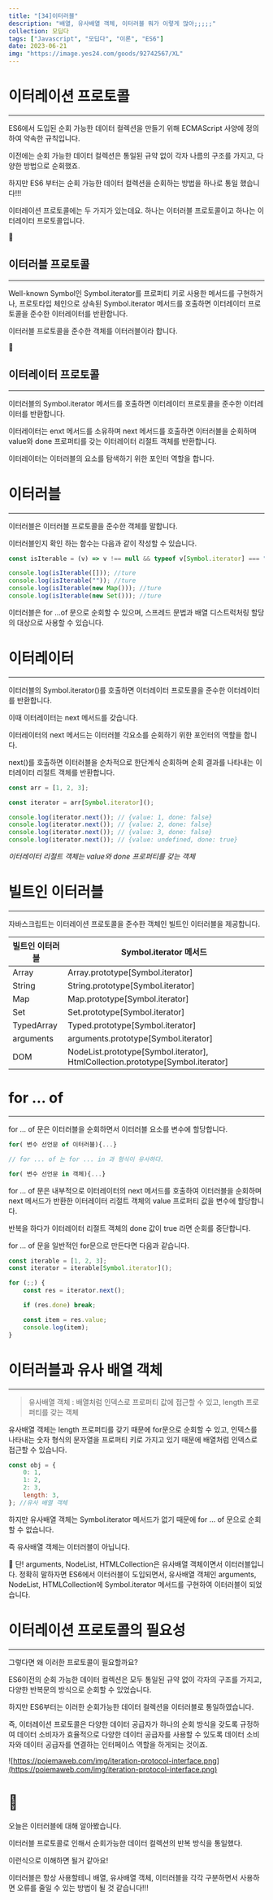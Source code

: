 ```yaml
---
title: "[34]이터러블"
description: "배열, 유사배열 객체, 이터러블 뭐가 이렇게 많아;;;;;"
collection: 모딥다
tags: ["Javascript", "모딥다", "이론", "ES6"]
date: 2023-06-21
img: "https://image.yes24.com/goods/92742567/XL"
---
```


# 이터레이션 프로토콜

---

ES6에서 도입된 순회 가능한 데이터 컬렉션을 만들기 위해 ECMAScript 사양에 정의하여 약속한 규칙입니다.

이전에는 순회 가능한 데이터 컬렉션은 통일된 규약 없이 각자 나름의 구조를 가지고, 다양한 방법으로 순회했죠.

하지만 ES6 부터는 순회 가능한 데이터 컬렉션을 순회하는 방법을 하나로 통일 했습니다!!!

이터레이션 프로토콜에는 두 가지가 있는데요. 하나는 이터러블 프로토콜이고 하나는 이터레이터 프로토콜입니다.

 <aside className="shadowBottom my-10 py-[20px] px-[10px] dark:bg-[#1E1E1E] bg-[#efefef] rounded-[10px]">

📌

## 이터러블 프로토콜

---

Well-known Symbol인 Symbol.iterator를 프로퍼티 키로 사용한 메서드를 구현하거나, 프로토타입 체인으로 상속된 Symbol.iterator 메서드를 호출하면 이터레이터 프로토콜을 준수한 이터레이터를 반환합니다.

이터러블 프로토콜을 준수한 객체를 이터러블이라 합니다.

</aside>

 <aside className="shadowBottom my-10 py-[20px] px-[10px] dark:bg-[#1E1E1E] bg-[#efefef] rounded-[10px]">

📌

## 이터레이터 프로토콜

---

이터러블의 Symbol.iterator 메서드를 호출하면 이터레이터 프로토콜을 준수한 이터레이터를 반환합니다.

이터레이터는 enxt 메서드를 소유하며 next 메서드를 호출하면 이터러블을 순회하며 value와 done 프로퍼티를 갖는 이터레이터 리절트 객체를 반환합니다.

이터레이터는 이터러블의 요소를 탐색하기 위한 포인터 역할을 합니다.

</aside>

# 이터러블

---

이터러블은 이터러블 프로토콜을 준수한 객체를 말합니다.

이터러블인지 확인 하는 함수는 다음과 같이 작성할 수 있습니다.

```jsx
const isIterable = (v) => v !== null && typeof v[Symbol.iterator] === "function";

console.log(isIterable([])); //ture
console.log(isIterable("")); //ture
console.log(isIterable(new Map())); //ture
console.log(isIterable(new Set())); //ture
```

이터러블은 for …of 문으로 순회할 수 있으며, 스프레드 문법과 배열 디스트럭처링 할당의 대상으로 사용할 수 있습니다.

# 이터레이터

---

이터러블의 Symbol.iterator()를 호출하면 이터레이터 프로토콜을 준수한 이터레이터를 반환합니다.

이때 이터레이터는 next 메서드를 갖습니다.

이터레이터의 next 메서드는 이터러블 각요소를 순회하기 위한 포인터의 역할을 합니다.

next()를 호출하면 이터러블을 순차적으로 한단계식 순회하며 순회 결과를 나타내는 이터레이터 리절트 객체를 반환합니다.

```jsx
const arr = [1, 2, 3];

const iterator = arr[Symbol.iterator]();

console.log(iterator.next()); // {value: 1, done: false}
console.log(iterator.next()); // {value: 2, done: false}
console.log(iterator.next()); // {value: 3, done: false}
console.log(iterator.next()); // {value: undefined, done: true}
```

_이터레이터 리절트 객체는 value와 done 프로퍼티를 갖는 객체_

# 빌트인 이터러블

---

자바스크립트는 이터레이션 프로토콜을 준수한 객체인 빌트인 이터러블을 제공합니다.

| 빌트인 이터러블 | Symbol.iterator 메서드                                                         |
| --------------- | ------------------------------------------------------------------------------ |
| Array           | Array.prototype[Symbol.iterator]                                               |
| String          | String.prototype[Symbol.iterator]                                              |
| Map             | Map.prototype[Symbol.iterator]                                                 |
| Set             | Set.prototype[Symbol.iterator]                                                 |
| TypedArray      | Typed.prototype[Symbol.iterator]                                               |
| arguments       | arguments.prototype[Symbol.iterator]                                           |
| DOM             | NodeList.prototype[Symbol.iterator], HtmlCollection.prototype[Symbol.iterator] |

# for … of

---

for … of 문은 이터러블을 순회하면서 이터러블 요소를 변수에 할당합니다.

```jsx
for( 변수 선언문 of 이터러블){...}

// for ... of 는 for ... in 과 형식이 유사하다.

for( 변수 선언문 in 객체){...}
```

for … of 문은 내부적으로 이터레이터의 next 메서드를 호출하여 이터러블을 순회하며 next 메서드가 반환한 이터레이터 리절트 객체의 value 프로퍼티 값을 변수에 할당합니다.

반복을 하다가 이터레이터 리절트 객체의 done 값이 true 라면 순회를 중단합니다.

for … of 문을 일반적인 for문으로 만든다면 다음과 같습니다.

```jsx
const iterable = [1, 2, 3];
const iterator = iterable[Symbol.iterator]();

for (;;) {
    const res = iterator.next();

    if (res.done) break;

    const item = res.value;
    console.log(item);
}
```

# 이터러블과 유사 배열 객체

---

> 유사배열 객체 : 배열처럼 인덱스로 프로퍼티 값에 접근할 수 있고, length 프로퍼티를 갖는 객체

유사배열 객체는 length 프로퍼티를 갖기 때문에 for문으로 순회할 수 있고, 인덱스를 나타내는 숫자 형식의 문자열을 프로퍼티 키로 가지고 있기 때문에 배열처럼 인덱스로 접근할 수 있습니다.

```jsx
const obj = {
    0: 1,
    1: 2,
    2: 3,
    length: 3,
}; //유사 배열 객체
```

하지만 유사배열 객체는 Symbol.iterator 메서드가 없기 때문에 for … of 문으로 순회할 수 없습니다.

즉 유사배열 객체는 이터러블이 아닙니다.

 <aside className="shadowBottom my-10 py-[20px] px-[10px] dark:bg-[#1E1E1E] bg-[#efefef] rounded-[10px]">

📌
단! arguments, NodeList, HTMLCollection은 유사배열 객체이면서 이터러블입니다.
정확히 말하자면 ES6에서 이터러블이 도입되면서, 유사배열 객체인 arguments, NodeList, HTMLCollection에 Symbol.iterator 메서드를 구현하여 이터러블이 되었습니다.

</aside>

# 이터레이션 프로토콜의 필요성

---

그렇다면 왜 이러한 프로토콜이 필요할까요?

ES6이전의 순회 가능한 데이터 컬렉션은 모두 통일된 규약 없이 각자의 구조를 가지고, 다양한 반복문의 방식으로 순회할 수 있었습니다.

하지만 ES6부터는 이러한 순회가능한 데이터 컬렉션을 이터러블로 통일하였습니다.

즉, 이터레이션 프로토콜은 다양한 데이터 공급자가 하나의 순회 방식을 갖도록 규정하여 데이터 소비자가 효율적으로 다양한 데이터 공급자를 사용할 수 있도록 데이터 소비자와 데이터 공급자를 연결하는 인터페이스 역할을 하게되는 것이죠.

![https://poiemaweb.com/img/iteration-protocol-interface.png](https://poiemaweb.com/img/iteration-protocol-interface.png)

# 🚪

오늘은 이터러블에 대해 알아봤습니다.

이터러블 프로토콜로 인해서 순회가능한 데이터 컬렉션의 반복 방식을 통일했다.

이런식으로 이해하면 될거 같아요!

이터러블은 항상 사용할테니 배열, 유사배열 객체, 이터러블을 각각 구분하면서 사용하면 오류를 줄일 수 있는 방법이 될 것 같습니다!!!
